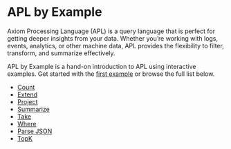 # APL by Example

Axiom Processing Language (APL) is a query language that is perfect for getting
deeper insights from your data. Whether you’re working with logs, events,
analytics, or other machine data, APL provides the flexibility to filter,
transform, and summarize effectively.

APL by Example is a hand-on introduction to APL using interactive examples.
Get started with the [first example](/docs/apl/by-example/count) or browse
the full list below.

- [Count](/docs/apl/by-example/count)
- [Extend](/docs/apl/by-example/extend)
- [Project](/docs/apl/by-example/project)
- [Summarize](/docs/apl/by-example/summarize)
- [Take](/docs/apl/by-example/take)
- [Where](/docs/apl/by-example/where)
- [Parse JSON](/docs/apl/by-example/parse-json)
- [TopK](/docs/apl/by-example/topk)
